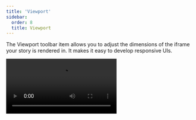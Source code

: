 ```yaml
---
title: 'Viewport'
sidebar:
  order: 8
  title: Viewport
---
```


<YouTubeCallout id="uydF1ltw7-g" title="Stop resizing your browser — Storybook viewport" />

The Viewport toolbar item allows you to adjust the dimensions of the iframe your story is rendered in. It makes it easy to develop responsive UIs.

<Video src="../_assets/essentials/addon-viewports-optimized.mp4" />

## Configuration

Out of the box, the Viewport addon offers you a standard set of viewports that you can use. If you want to change the default set of viewports, you can set the global `parameters.viewport` [parameter](../writing-stories/parameters.md) in your [`.storybook/preview.js`](../configure/index.md#configure-story-rendering):

{/* prettier-ignore-start */}

<CodeSnippets path="storybook-preview-change-viewports.md" />

{/* prettier-ignore-end */}

The viewport global can take an object with the following keys:

| Field                  | Type    | Description                                               | Default Value  |
| ---------------------- | ------- | --------------------------------------------------------- | -------------- |
| **defaultViewport**    | String  | Sets the default viewport                                 | `'responsive'` |
| **defaultOrientation** | String  | Sets the default orientation (e.g. portrait or landscape) | `'portrait'`   |
| **disable**            | Boolean | Disables the viewport                                     | N/A            |
| **viewports**          | Object  | The configuration objects for the viewport                | `{}`           |

The viewports object needs the following keys:

| Field      | Type   | Description                                           | Example values          |
| ---------- | ------ | ----------------------------------------------------- | ----------------------- |
| **name**   | String | Name for the viewport                                 | `'Responsive'`          |
| **styles** | Object | Sets Inline styles to be applied to the story         | `{ width:0, height:0 }` |
| **type**   | String | Type of the device (e.g., desktop, mobile, or tablet) | `desktop`               |

### Use a detailed set of devices

The Viewport addon includes a selection of devices that you can use to test your components. Listed below are the available devices and examples of how to use them.

| Device                     | Description                                                                                                                                                                     | Dimensions<br />(<abbr title="width">w</abbr>×<abbr title="height">h</abbr>, px) |
| -------------------------- | ------------------------------------------------------------------------------------------------------------------------------------------------------------------------------- | -------------------------------------------------------------------------------- |
| iPhone 5                   | Configures the iPhone 5 as a device for the Viewport addon.<br />`parameters: { viewport: {  defaultViewport: 'iphone5', }},`                                                    | 320 × 568                                                                        |
| iPhone 6                   | Enables the iPhone 6 to be used with the Viewport addon.<br />`parameters: { viewport: {  defaultViewport: 'iphone6', }},`                                                       | 375 × 667                                                                        |
| iPhone 6 Plus              | Includes the iPhone 6 Plus as a device for the Viewport addon.<br />`parameters: { viewport: {  defaultViewport: 'iphone6p', }},`                                                | 414 × 736                                                                        |
| iPhone 8 Plus              | Sets the iPhone 8 Plus as a device to be used by the Viewport addon.<br />`parameters: { viewport: {  defaultViewport: 'iphone8p', }},`                                          | 414 × 736                                                                        |
| iPhone X                   | Configures the iPhone X as a device for the Viewport addon.<br />`parameters: { viewport: {  defaultViewport: 'iphonex', }},`                                                    | 375 × 812                                                                        |
| iPhone XR                  | Includes the iPhone XR as a device for the Viewport addon.<br />`parameters: { viewport: {  defaultViewport: 'iphonexr', }},`                                                    | 414 × 896                                                                        |
| iPhone XS Max              | Sets the iPhone XS Max as a device to be used by the Viewport addon.<br />`parameters: { viewport: {  defaultViewport: 'iphonexsmax', }},`                                       | 414 × 896                                                                        |
| iPhone SE (2nd generation) | Configures the iPhone SE (2nd generation) as a device for the Viewport addon.<br />`parameters: { viewport: {  defaultViewport: 'iphonese2', }},`                                | 375 × 667                                                                        |
| iPhone 12 mini             | Enables the iPhone 12 Mini to be used with the Viewport addon.<br />`parameters: { viewport: {  defaultViewport: 'iphone12mini', }},`                                            | 375 × 812                                                                        |
| iPhone 12                  | Includes the iPhone 12 as a device for the Viewport addon.<br />`parameters: { viewport: {  defaultViewport: 'iphone12', }},`                                                    | 390 × 844                                                                        |
| iPhone 12 Pro Max          | Configures the iPhone 12 Pro Max as a device for the Viewport addon.<br />`parameters: { viewport: {  defaultViewport: 'iphone12promax', }},`                                    | 428 × 926                                                                        |
| iPhone SE 3rd generation   | Enables the iPhone SE (3rd generation) to be used with the Viewport addon.<br />`parameters: { viewport: {  defaultViewport: 'iphoneSE3', }},`                                   | 375 × 667                                                                        |
| iPhone 13                  | Includes the iPhone 13 as a device for the Viewport addon.<br />`parameters: { viewport: {  defaultViewport: 'iphone13', }},`                                                    | 390 × 844                                                                        |
| iPhone 13 Pro              | Enables the iPhone 13 Pro to be used with the Viewport addon.<br />`parameters: { viewport: {  defaultViewport: 'iphone13pro', }},`                                              | 390 × 844                                                                        |
| iPhone 13 Pro Max          | Configures the iPhone 13 Pro Max as a device to be used by the Viewport addon.<br />`parameters: { viewport: {  defaultViewport: 'iphone13promax', }},`                          | 428 × 926                                                                        |
| iPhone 14                  | Enables the iPhone 14 to be used with the Viewport addon.<br />`parameters: { viewport: {  defaultViewport: 'iphone14', }},`                                                     | 390 × 844                                                                        |
| iPhone 14 Pro              | Includes the iPhone 14 Pro as a device for the Viewport addon.<br />`parameters: { viewport: {  defaultViewport: 'iphone14pro', }},`                                             | 393 × 852                                                                        |
| iPhone 14 Pro Max          | Sets the iPhone 14 Pro Max as a device to be used by the Viewport addon.<br />`parameters: { viewport: {  defaultViewport: 'iphone14promax', }},`                                | 430 × 932                                                                        |
| Galaxy S5                  | Configures the Galaxy S5 as a device for the Viewport addon.<br />`parameters: { viewport: {  defaultViewport: 'galaxys5', }},`                                                  | 360 × 640                                                                        |
| Galaxy S9                  | Enables the Galaxy S9 to be used with the Viewport addon.<br />`parameters: { viewport: {  defaultViewport: 'galaxys9', }},`                                                     | 360 × 740                                                                        |
| Nexus 5X                   | Includes the Nexus 5x as a device for the Viewport addon.<br />`parameters: { viewport: {  defaultViewport: 'nexus5x', }},`                                                      | 412 × 668                                                                        |
| Nexus 6P                   | Sets the Nexus 6P as a device to be used by the Viewport addon.<br />`parameters: { viewport: {  defaultViewport: 'nexus6p', }},`                                                | 412 × 732                                                                        |
| Pixel                      | Configures the Pixel as a device for the Viewport addon.<br />`parameters: { viewport: {  defaultViewport: 'pixel', }},`                                                         | 540 × 960                                                                        |
| Pixel XL                   | Enables the Pixel XL to be used with the Viewport addon.<br />`parameters: { viewport: {  defaultViewport: 'pixelxl', }},`                                                       | 720 × 1280                                                                       |
| Small mobile               | Enabled by default.<br />Configures a small form factor generic mobile device to be used by the Viewport addon.<br />`parameters: { viewport: {  defaultViewport: 'mobile1', }},` | 320 × 568                                                                        |
| Large mobile               | Enabled by default.<br />Configures a large form factor mobile device to be used by the Viewport addon.<br />`parameters: { viewport: {  defaultViewport: 'mobile2', }},`         | 414 × 896                                                                        |
| iPad                       | Includes the iPad as a device for the Viewport addon.<br />`parameters: { viewport: {  defaultViewport: 'ipad', }},`                                                             | 768 × 1024                                                                       |
| iPad Pro 10.5-in           | Enables the iPad Pro (10.5-inch) to be used with the Viewport addon.<br />`parameters: { viewport: {  defaultViewport: 'ipad10p', }},`                                           | 834 × 112                                                                        |
| iPad Pro 11-in             | Configures the iPad Pro (11-inch) as a device for the Viewport addon.<br />`parameters: { viewport: {  defaultViewport: 'ipad11p', }},`                                          | 834 × 1194                                                                       |
| iPad Pro 12.9-in           | Sets the iPad Pro (12.9-inch) as a device to be used by the Viewport addon.<br />`parameters: { viewport: {  defaultViewport: 'ipad12p', }},`                                    | 1024 × 1366                                                                      |
| Tablet                     | Enabled by default.<br />Configures a standard form factor tablet device to be used by the Viewport addon.<br />`parameters: { viewport: {  defaultViewport: 'tablet', }},`       | 834 × 1112                                                                       |

{/* prettier-ignore-start */}

<CodeSnippets path="storybook-preview-granular-viewports.md" />

{/* prettier-ignore-end */}

<Callout variant="info">
  The generic devices are enabled by default as they are the most common for testing responsive UIs. You don't need to include them in your configuration if you want to use them. For the implementation details, see the [source code](https://github.com/storybookjs/storybook/tree/next/code/addons/viewport) for the Viewport addon.
</Callout>

### Add new devices

If you have either a specific viewport or a list of viewports that you need to use, you can modify your [`.storybook/preview.js`](../configure/index.md#configure-story-rendering) file and include them:

{/* prettier-ignore-start */}

<CodeSnippets path="storybook-preview-viewport-add-devices.md" />

{/* prettier-ignore-end */}

Make the following changes to use them in your Storybook:

{/* prettier-ignore-start */}

<CodeSnippets path="storybook-preview-viewport-use-new-devices.md" />

{/* prettier-ignore-end */}

Once you start Storybook, you'll see your new viewports and devices.

You can add these two to another list of viewports if needed.

For instance, if you want to use these two with the minimal set of viewports, you can do it like so:

{/* prettier-ignore-start */}

<CodeSnippets path="storybook-preview-merge-viewports.md" />

{/* prettier-ignore-end */}

Both viewports (`Kindle Fire 2` and `Kindle Fire HD`) will feature in the list of devices by merging them into the [`MINIMAL_VIEWPORTS`](https://github.com/storybookjs/storybook/blob/next/code/addons/viewport/src/defaults.ts#L231).

### Configuring per component or story

In some cases, it's not practical for you to use a specific visual viewport on a global scale, and you need to adjust it to an individual story.

Update your story through [parameters](../writing-stories/parameters.md) to include your viewports at a component level or for a specific story:

{/* prettier-ignore-start */}

<CodeSnippets path="my-component-story-configure-viewports.md" usesCsf3 csf2Path="essentials/viewport#snippet-my-component-story-configure-viewports" />

{/* prettier-ignore-end */}

### Keyboard shortcuts

* Previous viewport: <kbd>alt</kbd> + <kbd>shift</kbd> + <kbd>v</kbd>
* Next viewport: <kbd>alt</kbd> + <kbd>v</kbd>
* Reset viewport: <kbd>alt</kbd> + <kbd>control</kbd> + <kbd>v</kbd>

If you need, you can edit them on the shortcuts page.

## API

### Parameters

This addon contributes the following [parameters](../writing-stories/parameters.md) to Storybook, under the `viewport` namespace:

#### `defaultOrientation`

Type: `'portrait' | 'landscape'`

Default: `'portrait'`

Specifies the default orientation used when viewing a story.

#### `defaultViewport`

Type: `string`

Specifies the default viewport used when viewing a story. Must match a key in the [`viewports`](#viewports) object.

#### `disable`

Type: `boolean`

Disable this addon's behavior. If you wish to disable this addon for the entire Storybook, you should do so when registering `addon-essentials`. See the [essential addon's docs](../essentials/index.md#disabling-addons) for more information.

This parameter is most useful to allow overriding at more specific levels. For example, if this parameter is set to `true` at the project level, it could then be re-enabled by setting it to `false` at the meta (component) or story level.

#### `viewports`

Type:

```ts
{
  [key: string]: {
    name: string,
    styles: { height: string, width: string },
    type: 'desktop' | 'mobile' | 'tablet',
  },
};
```

Specify the available viewports. The key is used to reference the viewport and the value is an object to define it. See [usage example](#add-new-devices), above. The `width` and `height` values must include the unit, e.g. `'320px'`.

### Exports

This addon contributes the following exports to Storybook:

```js
import { INITIAL_VIEWPORTS, MINIMAL_VIEWPORTS } from '@storybook/addon-viewport';
```

#### `INITIAL_VIEWPORTS`

Type: `object`

The default set of viewports provided by the Viewport addon, [listed above](#use-a-detailed-set-of-devices).

#### `MINIMAL_VIEWPORTS`

Type: `object`

A minimal set of viewports provided by the Viewport addon, listed below:

| Device       | Description                                                                                  | Dimensions<br />(<abbr title="width">w</abbr>×<abbr title="height">h</abbr>, px) |
| ------------ | -------------------------------------------------------------------------------------------- | -------------------------------------------------------------------------------- |
| Small mobile | A small mobile device size <br />`parameters: { viewport: {  defaultViewport: 'mobile1', }},` | 320 × 568                                                                        |
| Large mobile | A large mobile device size <br />`parameters: { viewport: {  defaultViewport: 'mobile2', }},` | 414 × 896                                                                        |
| Tablet       | A tablet device size <br />`parameters: { viewport: {  defaultViewport: 'tablet', }},`        | 834 × 1112                                                                       |
